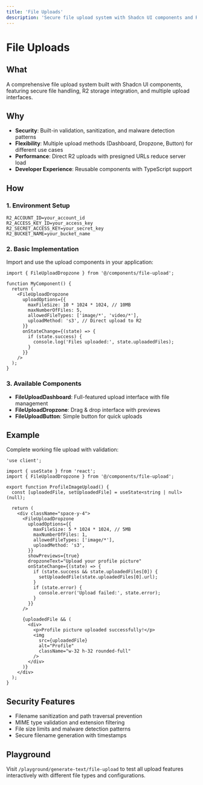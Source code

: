 ```yaml
---
title: 'File Uploads'
description: 'Secure file upload system with Shadcn UI components and R2 storage'
---
```


# File Uploads

## What

A comprehensive file upload system built with Shadcn UI components, featuring secure file handling, R2 storage integration, and multiple upload interfaces.

## Why

- **Security**: Built-in validation, sanitization, and malware detection patterns
- **Flexibility**: Multiple upload methods (Dashboard, Dropzone, Button) for different use cases
- **Performance**: Direct R2 uploads with presigned URLs reduce server load
- **Developer Experience**: Reusable components with TypeScript support

## How

### 1. Environment Setup

```env
R2_ACCOUNT_ID=your_account_id
R2_ACCESS_KEY_ID=your_access_key
R2_SECRET_ACCESS_KEY=your_secret_key
R2_BUCKET_NAME=your_bucket_name
```

### 2. Basic Implementation

Import and use the upload components in your application:

```tsx
import { FileUploadDropzone } from '@/components/file-upload';

function MyComponent() {
  return (
    <FileUploadDropzone
      uploadOptions={{
        maxFileSize: 10 * 1024 * 1024, // 10MB
        maxNumberOfFiles: 5,
        allowedFileTypes: ['image/*', 'video/*'],
        uploadMethod: 's3', // Direct upload to R2
      }}
      onStateChange={(state) => {
        if (state.success) {
          console.log('Files uploaded:', state.uploadedFiles);
        }
      }}
    />
  );
}
```

### 3. Available Components

- **FileUploadDashboard**: Full-featured upload interface with file management
- **FileUploadDropzone**: Drag & drop interface with previews
- **FileUploadButton**: Simple button for quick uploads

## Example

Complete working file upload with validation:

```tsx
'use client';

import { useState } from 'react';
import { FileUploadDropzone } from '@/components/file-upload';

export function ProfileImageUpload() {
  const [uploadedFile, setUploadedFile] = useState<string | null>(null);

  return (
    <div className="space-y-4">
      <FileUploadDropzone
        uploadOptions={{
          maxFileSize: 5 * 1024 * 1024, // 5MB
          maxNumberOfFiles: 1,
          allowedFileTypes: ['image/*'],
          uploadMethod: 's3',
        }}
        showPreviews={true}
        dropzoneText="Upload your profile picture"
        onStateChange={(state) => {
          if (state.success && state.uploadedFiles[0]) {
            setUploadedFile(state.uploadedFiles[0].url);
          }
          if (state.error) {
            console.error('Upload failed:', state.error);
          }
        }}
      />

      {uploadedFile && (
        <div>
          <p>Profile picture uploaded successfully!</p>
          <img
            src={uploadedFile}
            alt="Profile"
            className="w-32 h-32 rounded-full"
          />
        </div>
      )}
    </div>
  );
}
```

## Security Features

- Filename sanitization and path traversal prevention
- MIME type validation and extension filtering
- File size limits and malware detection patterns
- Secure filename generation with timestamps

## Playground

Visit `/playground/generate-text/file-upload` to test all upload features interactively with different file types and configurations.
